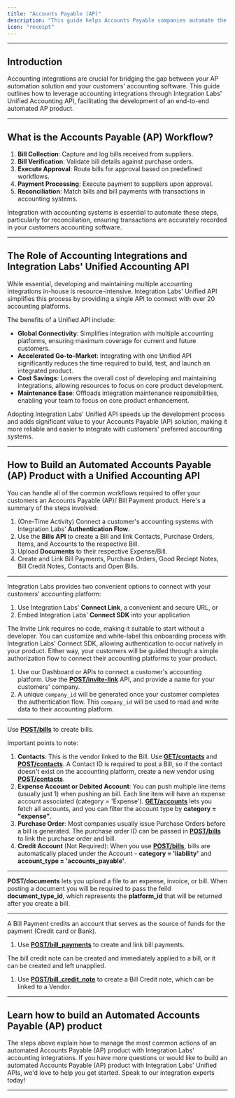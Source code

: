 ```yaml
---
title: "Accounts Payable (AP)"
description: "This guide helps Accounts Payable companies automate the collection and reconciliation of bills, bill payments, credit notes, and purchase orders with their customers' respective accounting systems."
icon: "receipt"
---
```


---

## Introduction

Accounting integrations are crucial for bridging the gap between your AP automation solution and your customers' accounting software. This guide outlines how to leverage accounting integrations through Integration Labs' Unified Accounting API, facilitating the development of an end-to-end automated AP product.

---

## What is the Accounts Payable (AP) Workflow?


1. **Bill Collection**: Capture and log bills received from suppliers.
2. **Bill Verification**: Validate bill details against purchase orders.
3. **Execute Approval**: Route bills for approval based on predefined workflows.
4. **Payment Processing**: Execute payment to suppliers upon approval.
5. **Reconciliation**: Match bills and bill payments with transactions in accounting systems.

Integration with accounting systems is essential to automate these steps, particularly for reconciliation, ensuring transactions are accurately recorded in your customers accounting software.

---

## The Role of Accounting Integrations and Integration Labs' Unified Accounting API

While essential, developing and maintaining multiple accounting integrations in-house is resource-intensive. Integration Labs' Unified API simplifies this process by providing a single API to connect with over 20 accounting platforms.

The benefits of a Unified API include:

- **Global Connectivity**: Simplifies integration with multiple accounting platforms, ensuring maximum coverage for current and future customers.
- **Accelerated Go-to-Market**: Integrating with one Unified API significantly reduces the time required to build, test, and launch an integrated product.
- **Cost Savings**: Lowers the overall cost of developing and maintaining integrations, allowing resources to focus on core product development.
- **Maintenance Ease**: Offloads integration maintenance responsibilities, enabling your team to focus on core product enhancement.

Adopting Integration Labs' Unified API speeds up the development process and adds significant value to your Accounts Payable (AP) solution, making it more reliable and easier to integrate with customers' preferred accounting systems.

---

## How to Build an Automated Accounts Payable (AP) Product with a Unified Accounting API

You can handle all of the common workflows required to offer your customers an Accounts Payable (AP)/ Bill Payment product. Here's a summary of the steps involved:

1. (One-Time Activity) Connect a customer's accounting systems with Integration Labs' **Authentication Flow**.
2. Use the **Bills API** to create a Bill and link Contacts, Purchase Orders, Items, and Accounts to the respective Bill.
3. Upload **Documents** to their respective Expense/Bill.
4. Create and Link Bill Payments, Purchase Orders, Good Reciept Notes, Bill Credit Notes, Contacts and Open Bills.

---

<Steps titleSize="h2">

<Step title="Connect with your customers' accounting platform (One-Time Activity)" titleSize="h2" stepNumber="1">

Integration Labs provides two convenient options to connect with your customers' accounting platform:

1. Use Integration Labs' **Connect Link**, a convenient and secure URL, or
2. Embed Integration Labs' **Connect SDK** into your application

The Invite Link requires no code, making it suitable to start without a developer. You can customize and white-label this onboarding process with Integration Labs' Connect SDK, allowing authentication to occur natively in your product. Either way, your customers will be guided through a simple authorization flow to connect their accounting platforms to your product.

1. Use our Dashboard or APIs to connect a customer's accounting platform. Use the [**POST/invite-link**]() API, and provide a name for your customers' company.
2. A unique `company_id` will be generated once your customer completes the authentication flow. This `company_id` will be used to read and write data to their accounting platform.

---

</Step>

<Step title="Create a Bill (Recurring)" titleSize="h2" stepNumber="2">

Use [**POST/bills**]() to create bills.

Important points to note:

1. **Contacts**: This is the vendor linked to the Bill. Use [**GET/contacts**]() and [**POST/contacts**](). A Contact ID is required to post a Bill, so if the contact doesn't exist on the accounting platform, create a new vendor using [**POST/contacts**]().
2. **Expense Account or Debited Account**: You can push multiple line items (usually just 1) when pushing an bill. Each line item will have an expense account associated (category = 'Expense'). [**GET/accounts**]() lets you fetch all accounts, and you can filter the account type by **category = "expense"**.
3. **Purchase Order**: Most companies usually issue Purchase Orders before a bill is generated. The purchase order ID can be passed in [**POST/bills**]() to link the purchase order and bill.
4. **Credit Account** (Not Required): When you use [**POST/bills**](), bills are automatically placed under the Account - **category = 'liability'** and **account_type = 'accounts_payable'**.

---

</Step>

<Step title="Upload Documents (Recurring)" titleSize="h2" stepNumber="3">

**POST/documents** lets you upload a file to an expense, invoice, or bill. When posting a document you will be required to pass the feild **document_type_id**, which represents the **platform_id** that will be returned after you create a bill. 

---

</Step>

<Step title="Link Bill Payment and Credit Notes" titleSize="h2" stepNumber="4">

A Bill Payment credits an account that serves as the source of funds for the payment (Credit card or Bank).

1. Use [**POST/bill_payments**]() to create and link bill payments.

The bill credit note can be created and immediately applied to a bill, or it can be created and left unapplied.

1. Use [**POST/bill_credit_note**]() to create a Bill Credit note, which can be linked to a Vendor.

---

</Step>

</Steps>

## Learn how to build an Automated Accounts Payable (AP) product

The steps above explain how to manage the most common actions of an automated Accounts Payable (AP) product with Integration Labs' accounting integrations. If you have more questions or would like to build an automated Accounts Payable (AP) product with Integration Labs' Unified APIs, we'd love to help you get started. Speak to our integration experts today!

---